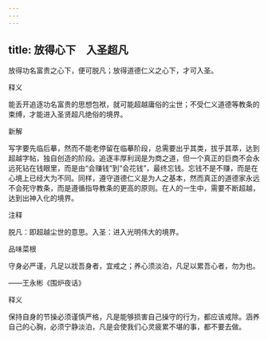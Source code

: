 ```yaml
---
---
---
```

title: 放得心下　入圣超凡
---



放得功名富贵之心下，便可脱凡；放得道德仁义之心下，才可入圣。

释义

能丢开追逐功名富贵的思想包袱，就可能超越庸俗的尘世；不受仁义道德等教条的束缚，才能进入圣贤超凡绝俗的境界。

新解

写字要先临后摹，然而不能老停留在临摹阶段，总需要出乎其类，拔乎其萃，达到超越字帖，独自创造的阶段。追逐丰厚利润是为商之道，但一个真正的巨商不会永远死钻在钱眼里，而是由“会赚钱”到“会花钱”，最终忘钱。忘钱不是不赚，而是在心境上已经大为不同。同样，遵守道德仁义是为人之基本，然而真正的道德家永远不会死守教条，而是遵循指导教条的更高的原则。在人的一生中，需要不断超越，达到出神入化的境界。

注释

脱凡：即超越尘世的意思。入圣：进入光明伟大的境界。

品味菜根

守身必严谨，凡足以戕吾身者，宜戒之；养心须淡泊，凡足以累吾心者，勿为也。

——王永彬《围炉夜话》

释义

保持自身的节操必须谨慎严格，凡是能够损害自己操守的行为，都应该戒除。涵养自己的心胸，必须宁静淡泊，凡是会使我们心灵疲累不堪的事，都不要去做。